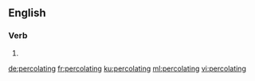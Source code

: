 ==English==

===Verb===
{{head|en|present participle}}

# {{present participle of|percolate|lang=en|nocat=1}}

[[de:percolating]]
[[fr:percolating]]
[[ku:percolating]]
[[ml:percolating]]
[[vi:percolating]]